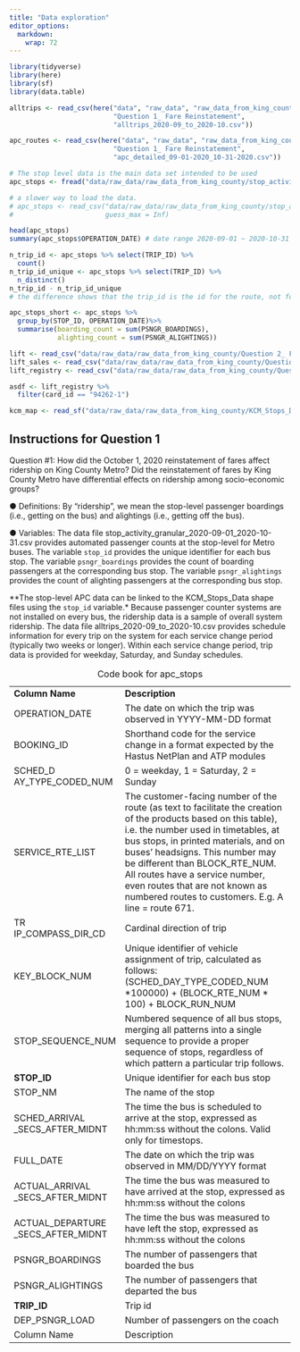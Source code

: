 ```yaml
---
title: "Data exploration"
editor_options: 
  markdown: 
    wrap: 72
---
```


```r
library(tidyverse)
library(here)
library(sf)
library(data.table)
```

```r
alltrips <- read_csv(here("data", "raw_data", "raw_data_from_king_county", 
                          "Question 1_ Fare Reinstatement", 
                          "alltrips_2020-09_to_2020-10.csv"))

apc_routes <- read_csv(here("data", "raw_data", "raw_data_from_king_county", 
                          "Question 1_ Fare Reinstatement", 
                          "apc_detailed_09-01-2020_10-31-2020.csv"))

# The stop level data is the main data set intended to be used 
apc_stops <- fread("data/raw_data/raw_data_from_king_county/stop_activity_granular_2020-09-01_2020-10-31-002.csv")

# a slower way to load the data. 
# apc_stops <- read_csv("data/raw_data/raw_data_from_king_county/stop_activity_granular_2020-09-01_2020-10-31-002.csv",
#                       guess_max = Inf)
```


```r
head(apc_stops)
summary(apc_stops$OPERATION_DATE) # date range 2020-09-01 ~ 2020-10-31

n_trip_id <- apc_stops %>% select(TRIP_ID) %>% 
  count()
n_trip_id_unique <- apc_stops %>% select(TRIP_ID) %>% 
  n_distinct()
n_trip_id - n_trip_id_unique 
# the difference shows that the trip_id is the id for the route, not for the individual passenger
```

```r

apc_stops_short <- apc_stops %>% 
  group_by(STOP_ID, OPERATION_DATE)%>% 
  summarise(boarding_count = sum(PSNGR_BOARDINGS),
            alighting_count = sum(PSNGR_ALIGHTINGS))

```




```r
lift <- read_csv("data/raw_data/raw_data_from_king_county/Question 2_ Fare Subsidies/LIFT_boardings.csv")
lift_sales <- read_csv("data/raw_data/raw_data_from_king_county/Question 2_ Fare Subsidies/LIFT_sales.csv")
lift_registry <- read_csv("data/raw_data/raw_data_from_king_county/Question 2_ Fare Subsidies/LIFT_registry.csv")

asdf <- lift_registry %>% 
  filter(card_id == "94262-1")
```

```r
kcm_map <- read_sf("data/raw_data/raw_data_from_king_county/KCM_Stops_Data/kcm_stops.shp")
```

## Instructions for Question 1

Question \#1: How did the October 1, 2020 reinstatement of fares affect
ridership on King County Metro? Did the reinstatement of fares by King
County Metro have differential effects on ridership among socio-economic
groups?

● Definitions: By "ridership", we mean the stop-level passenger
boardings (i.e., getting on the bus) and alightings (i.e., getting off
the bus).

● Variables: The data file
stop_activity_granular_2020-09-01_2020-10-31.csv provides automated
passenger counts at the stop-level for Metro buses. The variable
`stop_id` provides the unique identifier for each bus stop. The variable
`psngr_boardings` provides the count of boarding passengers at the
corresponding bus stop. The variable `psngr_alightings` provides the
count of alighting passengers at the corresponding bus stop.

\*\*The stop-level APC data can be linked to the KCM_Stops_Data shape
files using the `stop_id` variable.\* Because passenger counter systems
are not installed on every bus, the ridership data is a sample of
overall system ridership. The data file alltrips_2020-09_to_2020-10.csv
provides schedule information for every trip on the system for each
service change period (typically two weeks or longer). Within each
service change period, trip data is provided for weekday, Saturday, and
Sunday schedules.

+-------------------+-----------------------------------------------------+
| **Column Name**   | **Description**                                     |
+-------------------+-----------------------------------------------------+
| OPERATION_DATE    | The date on which the trip was observed in          |
|                   | YYYY-MM-DD format                                   |
+-------------------+-----------------------------------------------------+
| BOOKING_ID        | Shorthand code for the service change in a format   |
|                   | expected by the Hastus NetPlan and ATP modules      |
+-------------------+-----------------------------------------------------+
| SCHED_D           | 0 = weekday, 1 = Saturday, 2 = Sunday               |
| AY_TYPE_CODED_NUM |                                                     |
+-------------------+-----------------------------------------------------+
| SERVICE_RTE_LIST  | The customer-facing number of the route (as text to |
|                   | facilitate the creation of the products based on    |
|                   | this table), i.e. the number used in timetables, at |
|                   | bus stops, in printed materials, and on buses'      |
|                   | headsigns. This number may be different than        |
|                   | BLOCK_RTE_NUM. All routes have a service number,    |
|                   | even routes that are not known as numbered routes   |
|                   | to customers. E.g. A line = route 671.              |
+-------------------+-----------------------------------------------------+
| TR                | Cardinal direction of trip                          |
| IP_COMPASS_DIR_CD |                                                     |
+-------------------+-----------------------------------------------------+
| KEY_BLOCK_NUM     | Unique identifier of vehicle assignment of trip,    |
|                   | calculated as follows:  (SCHED_DAY_TYPE_CODED_NUM   |
|                   | \*100000) + (BLOCK_RTE_NUM \* 100) + BLOCK_RUN_NUM  |
+-------------------+-----------------------------------------------------+
| STOP_SEQUENCE_NUM | Numbered sequence of all bus stops, merging all     |
|                   | patterns into a single sequence to provide a proper |
|                   | sequence of stops, regardless of which pattern a    |
|                   | particular trip follows.                            |
+-------------------+-----------------------------------------------------+
| **STOP_ID**       | Unique identifier for each bus stop                 |
+-------------------+-----------------------------------------------------+
| STOP_NM           | The name of the stop                                |
+-------------------+-----------------------------------------------------+
| SCHED_ARRIVAL     | The time the bus is scheduled to arrive at the      |
| \                 | stop, expressed as hh:mm:ss without the colons.     |
| _SECS_AFTER_MIDNT | Valid only for timestops.                           |
+-------------------+-----------------------------------------------------+
| FULL_DATE         | The date on which the trip was observed in          |
|                   | MM/DD/YYYY format                                   |
+-------------------+-----------------------------------------------------+
| ACTUAL_ARRIVAL    | The time the bus was measured to have arrived at    |
| \                 | the stop, expressed as hh:mm:ss without the colons  |
| _SECS_AFTER_MIDNT |                                                     |
+-------------------+-----------------------------------------------------+
| ACTUAL_DEPARTURE  | The time the bus was measured to have left the      |
| \                 | stop, expressed as hh:mm:ss without the colons      |
| _SECS_AFTER_MIDNT |                                                     |
+-------------------+-----------------------------------------------------+
| PSNGR_BOARDINGS   | The number of passengers that boarded the bus       |
+-------------------+-----------------------------------------------------+
| PSNGR_ALIGHTINGS  | The number of passengers that departed the bus      |
+-------------------+-----------------------------------------------------+
| **TRIP_ID**       | Trip id                                             |
+-------------------+-----------------------------------------------------+
| DEP_PSNGR_LOAD    | Number of passengers on the coach                   |
+-------------------+-----------------------------------------------------+
| Column Name       | Description                                         |
+-------------------+-----------------------------------------------------+

: Code book for apc_stops
